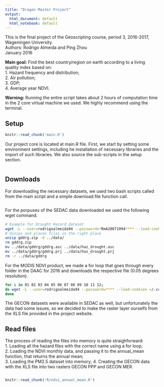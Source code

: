 ```yaml
---
title: "Dragon Master Project"
output:
  html_document: default
  html_notebook: default
---
```

This is the final project of the Geoscripting course, period 3, 2016-2017, Wageningen University.  
Authors: Rodrigo Almeida and Ping Zhou  
January 2016  
  
__Main goal:__ Find the best country/region on earth according to a living quality index based on:   
1. Hazard frequency and distribution;  
2. Air pollution;  
3. GDP;  
4. Average year NDVI.  
  
__Warning:__ Running the entire script takes about 2 hours of computation time in the 2 core virtual machine we used. We highly recommend using the terminal.

## Setup  
```r
knitr::read_chunk('main.R')
```
Our project core is located at main.R file. First, we start by setting some environment settings, including he installation of necessary libraries and the import of such libraries. We also source the sub-scripts in the setup section.  
```r
```
## Downloads  
For downloading the necessary datasets, we used two bash scripts called from the main script and a simple download.file function call.   
```r
```
For the porpuses of the SEDAC data downloaded we used the following wget command.
```bash
# Example for Drought Hazard dataset
wget -L --user=rodrigoalmeida94 --password=*RmA20071994**** --load-cookies ~/.cookies --save-cookies ~/.cookies --no-directories http://sedac.ciesin.columbia.edu/downloads/data/ndh/ndh-drought-hazard-frequency-distribution/gddrg.zip
# Unzips and places files in the right place
unzip gddrg.zip -d ../data/
rm gddrg.zip
mv ../data/gddrg/gddrg.asc ../data/haz_drought.asc
mv ../data/gddrg/gddrg.prj ../data/haz_drought.prj
rm -r ../data/gddrg
```
For the MODIS NDVI product, we made a for loop that goes through every folder in the DAAC for 2016 and downloads the respective file (0.05 degrees resolution).
```bash
for i in 01 02 03 04 05 06 07 08 09 10 11 12;
do wget -L --user=rodrigoalmeida94 --password=**** --load-cookies ~/.cookies --save-cookies ~/.cookies -r --no-parent -A '*.hdf' --no-directories -P ../data/http://e4ftl01.cr.usgs.gov/MOLT/MOD13C2.006/2016.$i.01/
done
```
The GECON datasets were available in SEDAC as well, but unfortunately the data had some issues, so we decided to make the raster layer ourselfs from the XLS file provided in the project website.  

## Read files
The process of reading the files into memory is quite straighforward:  
1. Loading all the hazard files with the correct name using a for loop;  
2. Loading the NDVI monthly data, and passing it to the annual_mean function, that returns the annual mean;  
3. Loading the PM2.5 dataset into memory; 
4. Creating the GECON data with the XLS file into two rasters GECON PPP and GECON MER.  
```r

```

```r
knitr::read_chunk('R/ndvi_annual_mean.R')
```


